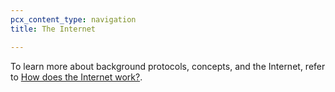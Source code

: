 ```yaml
---
pcx_content_type: navigation
title: The Internet

---
```


To learn more about background protocols, concepts, and the Internet, refer to [How does the Internet work?](https://www.cloudflare.com/learning/network-layer/how-does-the-internet-work/).
